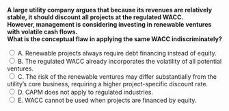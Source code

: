 ::: {.question-block}

<form onsubmit="event.preventDefault(); checkAnswer('module4_mcq_q82')" data-correct-answer="C">
  <strong style="display: block;">
  A large utility company argues that because its revenues are relatively stable, it should discount all projects at the regulated WACC.  
  However, management is considering investing in renewable ventures with volatile cash flows.  
  What is the conceptual flaw in applying the same WACC indiscriminately?
  </strong>

  <label><input type="radio" name="module4_mcq_q82" value="A"> A. Renewable projects always require debt financing instead of equity.</label><br>
  <label><input type="radio" name="module4_mcq_q82" value="B"> B. The regulated WACC already incorporates the volatility of all potential ventures.</label><br>
  <label><input type="radio" name="module4_mcq_q82" value="C"> C. The risk of the renewable ventures may differ substantially from the utility’s core business, requiring a higher project-specific discount rate.</label><br>
  <label><input type="radio" name="module4_mcq_q82" value="D"> D. CAPM does not apply to regulated industries.</label><br>
  <label><input type="radio" name="module4_mcq_q82" value="E"> E. WACC cannot be used when projects are financed by equity.</label><br>
</form>

<div id="feedback-module4_mcq_q82" class="feedback" data-status="" style="display:none;">
✅ Correct: C. Applying the corporate WACC assumes projects share the same risk as existing assets. Riskier ventures like renewables require adjusting the discount rate upward.
</div>

:::
